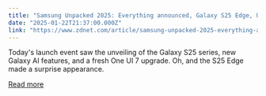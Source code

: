 ```yaml
---
title: "Samsung Unpacked 2025: Everything announced, Galaxy S25 Edge, Ultra, AI, more"
date: "2025-01-22T21:37:00.000Z"
link: "https://www.zdnet.com/article/samsung-unpacked-2025-everything-announced-galaxy-s25-edge-ultra-ai-more/"
---
```


Today's launch event saw the unveiling of the Galaxy S25 series, new Galaxy AI features, and a fresh One UI 7 upgrade. Oh, and the S25 Edge made a surprise appearance.

[Read more](https://www.zdnet.com/article/samsung-unpacked-2025-everything-announced-galaxy-s25-edge-ultra-ai-more/)
